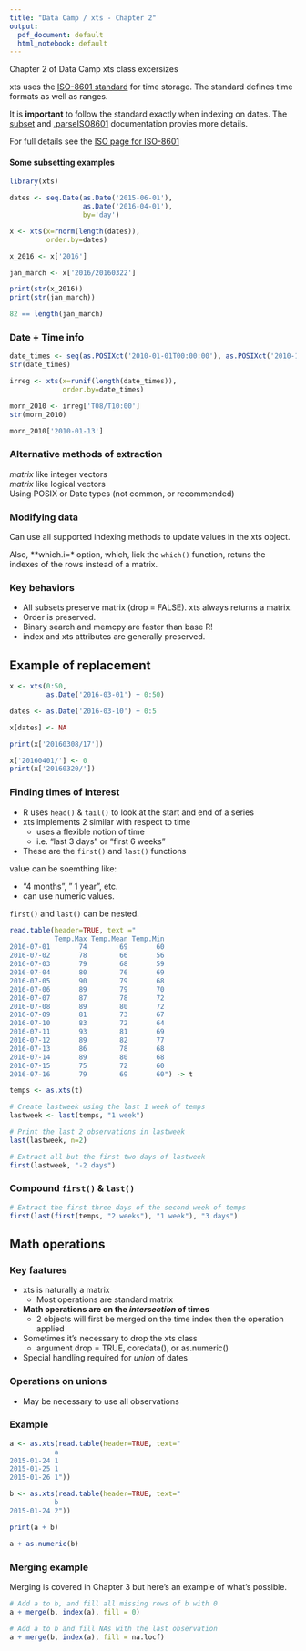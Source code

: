 ```yaml
---
title: "Data Camp / xts - Chapter 2"
output:
  pdf_document: default
  html_notebook: default
---
```


Chapter 2 of Data Camp xts class excersizes

xts uses the [ISO-8601 standard](https://en.wikipedia.org/wiki/ISO_8601) for time storage.  The standard defines
time formats as well as ranges.

It is **important** to follow the standard exactly when indexing on dates.  The [subset](https://www.rdocumentation.org/packages/xts/versions/0.9-7/topics/%5B.xts) and [.parseISO8601](https://www.rdocumentation.org/packages/xts/versions/0.9-7/topics/.parseISO8601) documentation provies more details.

For full details see the [ISO page for ISO-8601](https://www.iso.org/iso-8601-date-and-time-format.html)

#### Some subsetting examples

```r
library(xts)

dates <- seq.Date(as.Date('2015-06-01'), 
                  as.Date('2016-04-01'),
                  by='day')

x <- xts(x=rnorm(length(dates)), 
         order.by=dates)

x_2016 <- x['2016']

jan_march <- x['2016/20160322']

print(str(x_2016))
print(str(jan_march))

82 == length(jan_march)
```

### Date + Time info

```r

date_times <- seq(as.POSIXct('2010-01-01T00:00:00'), as.POSIXct('2010-12-31T23:59:00'), by='hour')
str(date_times)

irreg <- xts(x=runif(length(date_times)),
             order.by=date_times)

morn_2010 <- irreg['T08/T10:00']
str(morn_2010)

morn_2010['2010-01-13']
```

### Alternative methods of extraction

_matrix_ like integer vectors  
_matrix_ like logical vectors  
Using POSIX or Date types (not common, or recommended)  

### Modifying data
Can use all supported indexing methods to update values in the xts object.

Also, **which.i=* option, which, liek the `which()` function, retuns the indexes of the rows instead of a matrix.

### Key behaviors

* All subsets preserve matrix (drop = FALSE).  xts always returns a matrix.
* Order is preserved.
* Binary search and memcpy are faster than base R!
* index and xts attributes are generally preserved.

## Example of replacement

```r
x <- xts(0:50,
         as.Date('2016-03-01') + 0:50)

dates <- as.Date('2016-03-10') + 0:5

x[dates] <- NA

print(x['20160308/17'])

x['20160401/'] <- 0
print(x['20160320/'])
```

### Finding times of interest

* R uses `head()` & `tail()` to look at the start and end of a series
* xts implements 2 similar with respect to time
  * uses a flexible notion of time
  * i.e. "last 3 days" or "first 6 weeks"
* These are the `first()` and `last()` functions

value can be soemthing like:

* "4 months", " 1 year", etc.
* can use numeric values.

`first()` and `last()` can be nested.

```r
read.table(header=TRUE, text ="
           Temp.Max Temp.Mean Temp.Min
2016-07-01       74        69       60
2016-07-02       78        66       56
2016-07-03       79        68       59
2016-07-04       80        76       69
2016-07-05       90        79       68
2016-07-06       89        79       70
2016-07-07       87        78       72
2016-07-08       89        80       72
2016-07-09       81        73       67
2016-07-10       83        72       64
2016-07-11       93        81       69
2016-07-12       89        82       77
2016-07-13       86        78       68
2016-07-14       89        80       68
2016-07-15       75        72       60
2016-07-16       79        69       60") -> t

temps <- as.xts(t)

# Create lastweek using the last 1 week of temps
lastweek <- last(temps, "1 week")

# Print the last 2 observations in lastweek
last(lastweek, n=2)

# Extract all but the first two days of lastweek
first(lastweek, "-2 days")
```

### Compound `first()` & `last()`

```r
# Extract the first three days of the second week of temps
first(last(first(temps, "2 weeks"), "1 week"), "3 days")
```

## Math operations

### Key faatures

* xts is naturally a matrix
  * Most operations are standard matrix
* **Math operations are on the _intersection_ of times**
  * 2 objects will first be merged on the time index then the operation applied
* Sometimes it's necessary to drop the xts class
  * argument drop = TRUE, coredata(), or as.numeric()
* Special handling required for _union_ of dates

### Operations on unions
* May be necessary to use all observations

### Example

```r
a <- as.xts(read.table(header=TRUE, text="
           a
2015-01-24 1
2015-01-25 1
2015-01-26 1"))

b <- as.xts(read.table(header=TRUE, text="
           b
2015-01-24 2"))

print(a + b)

a + as.numeric(b)
```

### Merging example

Merging is covered in Chapter 3 but here's an example of what's possible.

```r
# Add a to b, and fill all missing rows of b with 0
a + merge(b, index(a), fill = 0)

# Add a to b and fill NAs with the last observation
a + merge(b, index(a), fill = na.locf)
```



